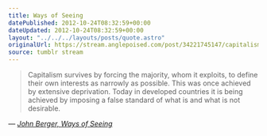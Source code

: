 ```yaml
---
title: Ways of Seeing
datePublished: 2012-10-24T08:32:59+00:00
dateUpdated: 2012-10-24T08:32:59+00:00
layout: "../../../layouts/posts/quote.astro"
originalUrl: https://stream.anglepoised.com/post/34221745147/capitalism-survives-by-forcing-the-majority-whom
source: tumblr stream
---
```


> Capitalism survives by forcing the majority, whom it exploits, to define their own interests as narrowly as possible. This was once achieved by extensive deprivation. Today in developed countries it is being achieved by imposing a false standard of what is and what is not desirable.

— <cite>[John Berger, _Ways of Seeing_](https://www.goodreads.com/book/show/2784.Ways_of_Seeing)</cite>
